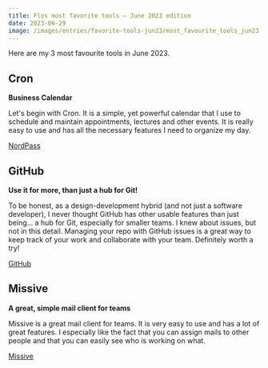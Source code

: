 ```yaml
---
title: Flos most favorite tools – June 2023 edition
date: 2023-06-29
image: /images/entries/favorite-tools-jun23/most_favourite_tools_jun23.webp
---
```


Here are my 3 most favourite tools in June 2023.

## Cron

**Business Calendar**

Let's begin with Cron. It is a simple, yet powerful calendar that I use to schedule and maintain appointments, lectures and other events. It is really easy to use and has all the necessary features I need to organize my day.

[NordPass](https://cron.com/)

## GitHub

**Use it for more, than just a hub for Git!**

To be honest, as a design-development hybrid (and not just a software developer), I never thought GitHub has other usable features than just being… a hub for Git, especially for smaller teams. I knew about issues, but not in this detail. Managing your repo with GitHub issues is a great way to keep track of your work and collaborate with your team. Definitely worth a try!

[GitHub](https://docs.github.com/en/issues/tracking-your-work-with-issues/about-issues)

## Missive

**A great, simple mail client for teams**

Missive is a great mail client for teams. It is very easy to use and has a lot of great features. I especially like the fact that you can assign mails to other people and that you can easily see who is working on what.

[Missive](https://missiveapp.com/)

